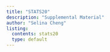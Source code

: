 ```yaml
---
title: "STATS20"
description: "Supplemental Material"
author: "Selina Cheng"
listing:
  contents: stats20
  type: default
---
```




